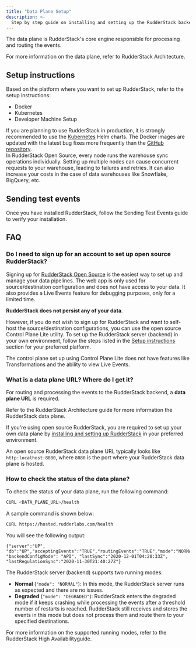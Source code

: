 ```yaml
---
title: "Data Plane Setup"
description: >-
  Step by step guide on installing and setting up the RudderStack backend (data plane) in your preferred environment.
---
```


The data plane is RudderStack's core engine responsible for processing and routing the events.

<div class="infoBlock">
For more information on the data plane, refer to <Link to="/resources/rudderstack-architecture/">RudderStack Architecture</Link>.
</div>

## Setup instructions

Based on the platform where you want to set up RudderStack, refer to the setup instructions:

* <Link to="/get-started/rudderstack-open-source/data-plane-setup/docker/">Docker</Link>

* <Link to="/get-started/rudderstack-open-source/data-plane-setup/kubernetes/">Kubernetes</Link>

* <Link to="/get-started/rudderstack-open-source/data-plane-setup/developer-machine-setup/">Developer Machine Setup</Link>

<div class="infoBlock">
If you are planning to use RudderStack in production, it is strongly recommended to use the <a href="kubernetes/">Kubernetes</a> Helm charts. The Docker images are updated with the latest bug fixes more frequently than the <a href="https://github.com/rudderlabs/rudder-server">GitHub repository</a>.
</div>

<div class="dangerBlock">
In RudderStack Open Source, every node runs the warehouse sync operations individually. Setting up multiple nodes can cause concurrent requests to your warehouse, leading to failures and retries. It can also increase your costs in the case of data warehouses like Snowflake, BigQuery, etc.
</div>

## Sending test events

Once you have installed RudderStack, follow the <Link to="/get-started/rudderstack-open-source/sending-test-events/">Sending Test Events</Link> guide to verify your installation.

## FAQ

### Do I need to sign up for an account to set up open source RudderStack?

Signing up for [RudderStack Open Source](https://app.rudderstack.com/signup?type=opensource) is the easiest way to set up and manage your data pipelines. The web app is only used for source/destination configuration and does not have access to your data. It also provides a <Link to="/dashboard-guides/live-events/">Live Events</Link> feature for debugging purposes, only for a limited time. 

**RudderStack does not persist any of your data**.

However, if you do not wish to sign up for RudderStack and want to self-host the source/destination configurations, you can use the open source <Link to="/get-started/rudderstack-open-source/control-plane-lite/">Control Plane Lite</Link> utility. To set up the RudderStack server (backend) in your own environment, follow the steps listed in the [Setup instructions](#setup-instructions) section for your preferred platform.

<div class="warningBlock">
The control plane set up using Control Plane Lite does not have features like <Link to="/features/transformations/">Transformations</Link> and the ability to view <Link to="/dashboard-guides/live-events/">Live Events</Link>.
</div>

### What is a data plane URL? Where do I get it?

For routing and processing the events to the RudderStack backend, a **data plane URL** is required.

<div class="infoBlock">
Refer to the <Link to="/resources/rudderstack-architecture/">RudderStack Architecture</Link> guide for more information the RudderStack data plane.
</div>

If you're using open source RudderStack, you are required to set up your own data plane by [installing and setting up RudderStack](#setup-instructions) in your preferred environment.

<div class="infoBlock">
An open source RudderStack data plane URL typically looks like <code class="inline-code">http:localhost:8080</code>, where <code class="inline-code">8080</code> is the port where your RudderStack data plane is hosted.
</div>

### How to check the status of the data plane?

To check the status of your data plane, run the following command:

```bash
CURL <DATA_PLANE_URL>/health
```

A sample command is shown below:

```bash
CURL https://hosted.rudderlabs.com/health
```

You will see the following output:

```
{"server":"UP", "db":"UP","acceptingEvents":"TRUE","routingEvents":"TRUE","mode":"NORMAL","goroutines":"15364", "backendConfigMode": "API", "lastSync":"2020-12-01T04:20:33Z", "lastRegulationSync":"2020-11-30T21:40:27Z"}
```

The RudderStack server (backend) supports two running modes:

- **Normal** (`"mode": "NORMAL"`): In this mode, the RudderStack server runs as expected and there are no issues.
- **Degraded** (`"mode": "DEGRADED"`): RudderStack enters the degraded mode if it keeps crashing while processing the events after a threshold number of restarts is reached. RudderStack still receives and stores the events in this mode but does not process them and route them to your specified destinations.

<div class="infoBlock">
For more information on the supported running modes, refer to the <Link to="/user-guides/administrators-guide/high-availability/">RudderStack High Availability</Link>guide.
</div>


